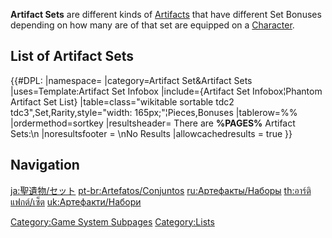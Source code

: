 {{CustomTabs
|tab1 = Artifacts
|tab2 = Sets
|tab3 = Stats
|tab4 = Distribution
|tab5 = Occurrence
|tab6 = Scaling
}}
'''Artifact Sets''' are different kinds of [[Artifacts]] that have different Set Bonuses depending on how many are of that set are equipped on a [[Character]].

==List of Artifact Sets==
{{#DPL:
|namespace=
|category=Artifact Set&Artifact Sets
|uses=Template:Artifact Set Infobox
|include={Artifact Set Infobox¦Phantom Artifact Set List}
|table=class="wikitable sortable tdc2 tdc3",Set,Rarity,style="width: 165px;"¦Pieces,Bonuses
|tablerow=%%
|ordermethod=sortkey
|resultsheader= There are '''%PAGES%''' Artifact Sets:\n
|noresultsfooter = \nNo Results
|allowcachedresults = true
}}

==Navigation==
{{Artifact Navbox}}
{{Genshin Navbox|state=collapsed}}

[[Category:Game System Subpages]]
[[Category:Lists]]

[[ja:聖遺物/セット]]
[[pt-br:Artefatos/Conjuntos]]
[[ru:Артефакты/Наборы]]
[[th:อาร์ติแฟกต์/เซ็ต]]
[[uk:Артефакти/Набори]]